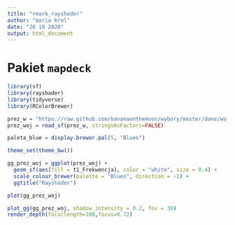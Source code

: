```yaml
---
title: "rmark_rayshader"
author: "maria krol"
date: "26 10 2020"
output: html_document
---
```


# Pakiet `mapdeck`

```r

library(sf)
library(rayshader)
library(tidyverse)
library(RColorBrewer)

```

```r

prez_w = "https://raw.github.com/bananaonthemoon/wybory/master/dane/wojewodztwa.gpkg"
prez_woj = read_sf(prez_w, stringsAsFactors=FALSE)

paleta_blue = display.brewer.pal(5, "Blues")

```

```r

theme_set(theme_bw())

gg_prez_woj = ggplot(prez_woj) +
  geom_sf(aes(fill = t1_Frekwencja), color = "white", size = 0.4) +
  scale_colour_brewer(palette = "Blues", direction = -1) +
  ggtitle("Rayshader")

plot(gg_prez_woj)

plot_gg(gg_prez_woj, shadow_intensity = 0.2, fov = 30)
render_depth(focallength=100,focus=0.72)
```

